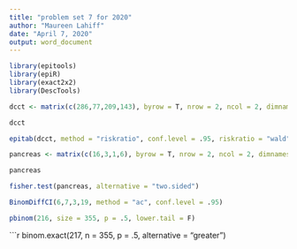 ```yaml
---
title: "problem set 7 for 2020"
author: "Maureen Lahiff"
date: "April 7, 2020"
output: word_document
---
```

```r
library(epitools)
library(epiR)
library(exact2x2)
library(DescTools)
```

```r
dcct <- matrix(c(286,77,209,143), byrow = T, nrow = 2, ncol = 2, dimnames = list(c("intensive", "conventional"), c("no progression", "progression") ))

dcct
```

```r
epitab(dcct, method = "riskratio", conf.level = .95, riskratio = "wald", pvalue = "chi2", correction = F)
```

```r
pancreas <- matrix(c(16,3,1,6), byrow = T, nrow = 2, ncol = 2, dimnames = list(c("minor","major"),c("not life-threat","life-threat" )))

pancreas
```

```r
fisher.test(pancreas, alternative = "two.sided")
```

```r
BinomDiffCI(6,7,3,19, method = "ac", conf.level = .95)
```

```r
pbinom(216, size = 355, p = .5, lower.tail = F)
```

```r
binom.exact(217, n = 355, p = .5, alternative = "greater")